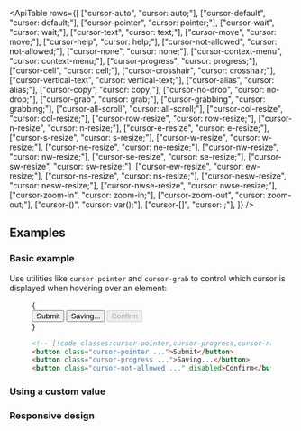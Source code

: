 

<ApiTable
  rows={[
    ["cursor-auto", "cursor: auto;"],
    ["cursor-default", "cursor: default;"],
    ["cursor-pointer", "cursor: pointer;"],
    ["cursor-wait", "cursor: wait;"],
    ["cursor-text", "cursor: text;"],
    ["cursor-move", "cursor: move;"],
    ["cursor-help", "cursor: help;"],
    ["cursor-not-allowed", "cursor: not-allowed;"],
    ["cursor-none", "cursor: none;"],
    ["cursor-context-menu", "cursor: context-menu;"],
    ["cursor-progress", "cursor: progress;"],
    ["cursor-cell", "cursor: cell;"],
    ["cursor-crosshair", "cursor: crosshair;"],
    ["cursor-vertical-text", "cursor: vertical-text;"],
    ["cursor-alias", "cursor: alias;"],
    ["cursor-copy", "cursor: copy;"],
    ["cursor-no-drop", "cursor: no-drop;"],
    ["cursor-grab", "cursor: grab;"],
    ["cursor-grabbing", "cursor: grabbing;"],
    ["cursor-all-scroll", "cursor: all-scroll;"],
    ["cursor-col-resize", "cursor: col-resize;"],
    ["cursor-row-resize", "cursor: row-resize;"],
    ["cursor-n-resize", "cursor: n-resize;"],
    ["cursor-e-resize", "cursor: e-resize;"],
    ["cursor-s-resize", "cursor: s-resize;"],
    ["cursor-w-resize", "cursor: w-resize;"],
    ["cursor-ne-resize", "cursor: ne-resize;"],
    ["cursor-nw-resize", "cursor: nw-resize;"],
    ["cursor-se-resize", "cursor: se-resize;"],
    ["cursor-sw-resize", "cursor: sw-resize;"],
    ["cursor-ew-resize", "cursor: ew-resize;"],
    ["cursor-ns-resize", "cursor: ns-resize;"],
    ["cursor-nesw-resize", "cursor: nesw-resize;"],
    ["cursor-nwse-resize", "cursor: nwse-resize;"],
    ["cursor-zoom-in", "cursor: zoom-in;"],
    ["cursor-zoom-out", "cursor: zoom-out;"],
    ["cursor-(<custom-property>)", "cursor: var(<custom-property>);"],
    ["cursor-[<value>]", "cursor: <value>;"],
  ]}
/>

## Examples

### Basic example

Use utilities like `cursor-pointer` and `cursor-grab` to control which cursor is displayed when hovering over an element:

<Figure hint="Hover over each button to see the cursor change">

<Example>
  {
    <div className="flex flex-col items-center justify-around gap-4 sm:flex-row sm:gap-0">
      <button
        type="button"
        className="w-full cursor-pointer rounded-md bg-indigo-600 px-3 py-2 text-sm font-semibold text-white hover:bg-indigo-700 focus:outline-none disabled:bg-indigo-300 sm:w-auto dark:disabled:bg-indigo-800 dark:disabled:text-indigo-400"
        tabIndex="-1"
      >
        Submit
      </button>
      <button
        type="button"
        className="w-full cursor-progress rounded-md bg-indigo-600 px-3 py-2 text-sm font-semibold text-white hover:bg-indigo-700 focus:outline-none disabled:bg-indigo-300 sm:w-auto dark:disabled:bg-indigo-800 dark:disabled:text-indigo-400"
        tabIndex="-1"
      >
        Saving...
      </button>
      <button
        type="button"
        disabled
        className="w-full cursor-not-allowed rounded-md bg-indigo-600 px-3 py-2 text-sm font-semibold text-white hover:bg-indigo-700 focus:outline-none disabled:bg-indigo-300 sm:w-auto dark:disabled:bg-indigo-800 dark:disabled:text-indigo-400"
        tabIndex="-1"
      >
        Confirm
      </button>
    </div>
  }
</Example>

```html
<!-- [!code classes:cursor-pointer,cursor-progress,cursor-not-allowed] -->
<button class="cursor-pointer ...">Submit</button>
<button class="cursor-progress ...">Saving...</button>
<button class="cursor-not-allowed ..." disabled>Confirm</button>
```

</Figure>

### Using a custom value

<UsingACustomValue element="button" utility="cursor" value="url(hand.cur),_pointer" />

### Responsive design

<ResponsiveDesign element="button" property="cursor" defaultClass="cursor-not-allowed" featuredClass="cursor-auto" />
